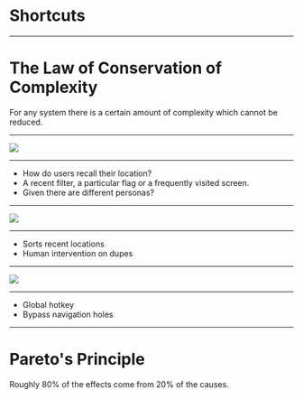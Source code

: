 

<Head>
  <title>Shortcuts</title>
</Head>

# Shortcuts
---

# The Law of Conservation of Complexity
For any system there is a certain amount of complexity which cannot be reduced.

---

![](/src/cursor.gif)

---

- How do users recall their location?
- A recent filter, a particular flag or a frequently visited screen.
- Given there are different personas?

---

![](/src/recent.png)

---

- Sorts recent locations
- Human intervention on dupes

---

![](/src/hotkey.png)

---

- Global hotkey
- Bypass navigation holes

---

# Pareto's Principle
Roughly 80% of the effects come from 20% of the causes.